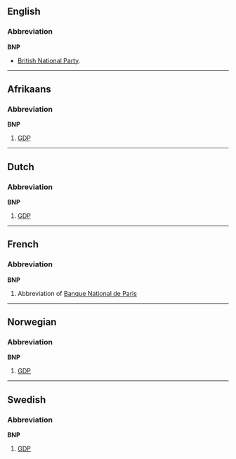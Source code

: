 ==English==
===Abbreviation===
'''BNP'''

*[[w:British National Party|British National Party]].

----
==Afrikaans==
===Abbreviation===
'''BNP'''

#[[GDP]]

----
==Dutch==
===Abbreviation===
'''BNP'''

#[[GDP]]

----
==French==
===Abbreviation===
'''BNP'''

#Abbreviation of [[w:Banque National de Paris|Banque National de Paris]]

----
==Norwegian==
===Abbreviation===
'''BNP'''

#[[GDP]]

----
==Swedish==
===Abbreviation===
'''BNP'''

#[[GDP]]